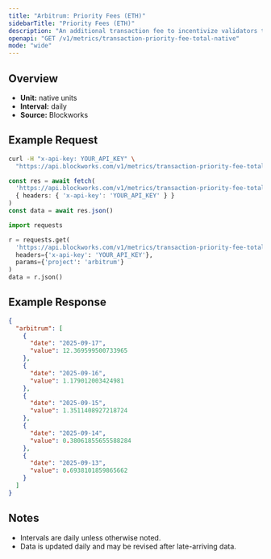 ```yaml
---
title: "Arbitrum: Priority Fees (ETH)"
sidebarTitle: "Priority Fees (ETH)"
description: "An additional transaction fee to incentivize validators to prioritize and execute transactions."
openapi: "GET /v1/metrics/transaction-priority-fee-total-native"
mode: "wide"
---
```


## Overview

- **Unit:** native units
- **Interval:** daily
- **Source:** Blockworks

## Example Request

<CodeGroup>

```bash cURL
curl -H "x-api-key: YOUR_API_KEY" \
  "https://api.blockworks.com/v1/metrics/transaction-priority-fee-total-native?project=arbitrum"
```

```typescript TypeScript
const res = await fetch(
  'https://api.blockworks.com/v1/metrics/transaction-priority-fee-total-native?project=arbitrum',
  { headers: { 'x-api-key': 'YOUR_API_KEY' } }
)
const data = await res.json()
```

```python Python
import requests

r = requests.get(
  'https://api.blockworks.com/v1/metrics/transaction-priority-fee-total-native',
  headers={'x-api-key': 'YOUR_API_KEY'},
  params={'project': 'arbitrum'}
)
data = r.json()
```

</CodeGroup>

## Example Response

```json
{
  "arbitrum": [
    {
      "date": "2025-09-17",
      "value": 12.369599500733965
    },
    {
      "date": "2025-09-16",
      "value": 1.179012003424981
    },
    {
      "date": "2025-09-15",
      "value": 1.3511408927218724
    },
    {
      "date": "2025-09-14",
      "value": 0.38061855655588284
    },
    {
      "date": "2025-09-13",
      "value": 0.6938101859865662
    }
  ]
}
```

## Notes
- Intervals are daily unless otherwise noted.
- Data is updated daily and may be revised after late-arriving data.